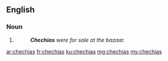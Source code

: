{{also|chéchias}}
==English==

===Noun===
{{head|en|noun plural form}}

# {{plural of|chechia|lang=en}}
#: '''''Chechias''' were for sale at the bazaar.''

[[ar:chechias]]
[[fr:chechias]]
[[ku:chechias]]
[[mg:chechias]]
[[my:chechias]]